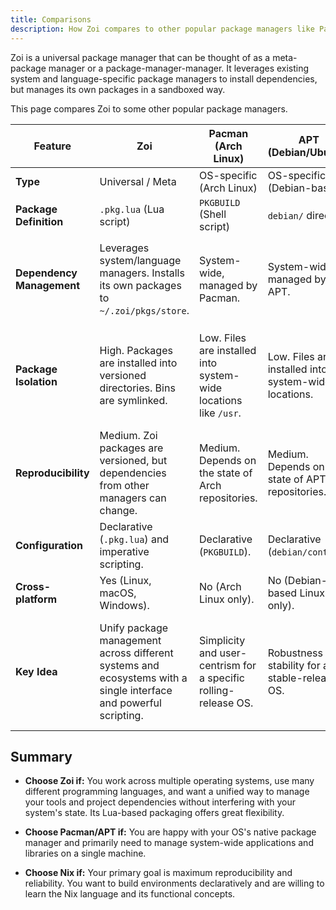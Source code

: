 ```yaml
---
title: Comparisons
description: How Zoi compares to other popular package managers like Pacman, APT, and Nix.
---
```


Zoi is a universal package manager that can be thought of as a meta-package manager or a package-manager-manager. It leverages existing system and language-specific package managers to install dependencies, but manages its own packages in a sandboxed way.

This page compares Zoi to some other popular package managers.

| Feature                   | Zoi                                                                                                              | Pacman (Arch Linux)                                              | APT (Debian/Ubuntu)                                  | Nix                                                                                              |
| ------------------------- | ---------------------------------------------------------------------------------------------------------------- | ---------------------------------------------------------------- | ---------------------------------------------------- | ------------------------------------------------------------------------------------------------ |
| **Type**                  | Universal / Meta                                                                                                 | OS-specific (Arch Linux)                                         | OS-specific (Debian-based)                           | Universal                                                                                        |
| **Package Definition**    | `.pkg.lua` (Lua script)                                                                                          | `PKGBUILD` (Shell script)                                        | `debian/` directory                                  | `.nix` expression                                                                                |
| **Dependency Management** | Leverages system/language managers. Installs its own packages to `~/.zoi/pkgs/store`.                            | System-wide, managed by Pacman.                                  | System-wide, managed by APT.                         | Purely functional. Dependencies are stored in `/nix/store` with unique hashes.                   |
| **Package Isolation**     | High. Packages are installed into versioned directories. Bins are symlinked.                                     | Low. Files are installed into system-wide locations like `/usr`. | Low. Files are installed into system-wide locations. | Very High. Packages are isolated in the Nix store. Environments are built from these components. |
| **Reproducibility**       | Medium. Zoi packages are versioned, but dependencies from other managers can change.                             | Medium. Depends on the state of Arch repositories.               | Medium. Depends on the state of APT repositories.    | Very High. Builds are bit-for-bit reproducible.                                                  |
| **Configuration**         | Declarative (`.pkg.lua`) and imperative scripting.                                                               | Declarative (`PKGBUILD`).                                        | Declarative (`debian/control`).                      | Purely functional and declarative (`.nix` files).                                                |
| **Cross-platform**        | Yes (Linux, macOS, Windows).                                                                                     | No (Arch Linux only).                                            | No (Debian-based Linux only).                        | Yes (Linux, macOS).                                                                              |
| **Key Idea**              | Unify package management across different systems and ecosystems with a single interface and powerful scripting. | Simplicity and user-centrism for a specific rolling-release OS.  | Robustness and stability for a stable-release OS.    | Purely functional package management for reproducible, declarative, and reliable systems.        |

## Summary

- **Choose Zoi if:** You work across multiple operating systems, use many different programming languages, and want a unified way to manage your tools and project dependencies without interfering with your system's state. Its Lua-based packaging offers great flexibility.

- **Choose Pacman/APT if:** You are happy with your OS's native package manager and primarily need to manage system-wide applications and libraries on a single machine.

- **Choose Nix if:** Your primary goal is maximum reproducibility and reliability. You want to build environments declaratively and are willing to learn the Nix language and its functional concepts.
